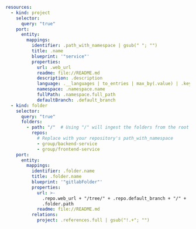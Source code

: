 ```yaml showLineNumbers
resources:
  - kind: project
    selector:
      query: "true"
    port:
      entity:
        mappings:
          identifier: .path_with_namespace | gsub(" "; "")
          title: .name
          blueprint: '"service"'
          properties:
            url: .web_url
            readme: file://README.md
            description: .description
            language: .__languages | to_entries | max_by(.value) | .key
            namespace: .namespace.name
            fullPath: .namespace.full_path
            defaultBranch: .default_branch
  - kind: folder
    selector:
      query: "true"
      folders:
        - path: "/"  # Using "/" will ingest the folders from the root of each of repository as entities
          repos:
            # Replace with your repository's path_with_namespace
            - group/backend-service
            - group/frontend-service
    port:
      entity:
        mappings:
          identifier: .folder.name
          title: .folder.name
          blueprint: '"gitlabFolder"'
          properties:
            url: >-
              .repo.web_url + "/tree/" + .repo.default_branch + "/" +
              .folder.path
            readme: file://README.md
          relations:
            project: .references.full | gsub("!.+"; "")
```